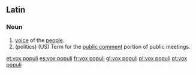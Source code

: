 ==Latin==
===Noun===
{{infl|la|noun|head=[[vox|vōx]] [[populus|populī]]}}

# [[voice]] of the [[people]].
# (politics) (US) Term for the [[public comment]] portion of public meetings.

[[et:vox populi]]
[[es:vox populi]]
[[fr:vox populi]]
[[gl:vox populi]]
[[pl:vox populi]]
[[pt:vox populi]]